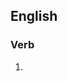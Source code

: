==English==

===Verb===
{{head|en|present participle}}

# {{present participle of|redecorate|lang=en|nocat=1}}